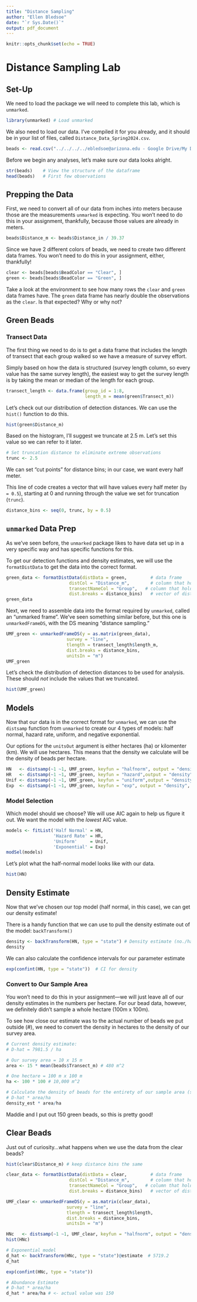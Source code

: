 ```yaml
---
title: "Distance Sampling"
author: "Ellen Bledsoe"
date: "`r Sys.Date()`"
output: pdf_document
---
```


```r
knitr::opts_chunk$set(echo = TRUE)
```

# Distance Sampling Lab

## Set-Up

We need to load the package we will need to complete this lab, which is `unmarked`.

```r
library(unmarked) # Load unmarked
```

We also need to load our data. I've compiled it for you already, and it should be in your list of files, called `Distance_Data_Spring2024.csv`.

```r
beads <- read.csv("../../../../ebledsoe@arizona.edu - Google Drive/My Drive/UArizona/Teaching/RNR321/2024_spring/Labs/Distance_Data_Spring2024.csv")
```

Before we begin any analyses, let's make sure our data looks alright.

```r
str(beads)    # View the structure of the dataframe
head(beads)   # First few observations
```

## Prepping the Data

First, we need to convert all of our data from inches into meters because those are the measurements `unmarked` is expecting. You won't need to do this in your assignment, thankfully, because those values are already in meters.

```r
beads$Distance_m <- beads$Distance_in / 39.37
```

Since we have 2 different colors of beads, we need to create two different data frames. You won't need to do this in your assignment, either, thankfully!

```r
clear <- beads[beads$BeadColor == "Clear", ] 
green <- beads[beads$BeadColor == "Green", ]
```

Take a look at the environment to see how many rows the `clear` and `green` data frames have. The `green` data frame has nearly double the observations as the `clear`. Is that expected? Why or why not?

## Green Beads

### Transect Data

The first thing we need to do is to get a data frame that includes the length of transect that each group walked so we have a measure of survey effort.

Simply based on how the data is structured (survey length column, so every value has the same survey length), the easiest way to get the survey length is by taking the mean or median of the length for each group.

```r
transect_length <- data.frame(group_id = 1:8,
                              length_m = mean(green$Transect_m))
```

Let's check out our distribution of detection distances. We can use the `hist()` function to do this.

```r
hist(green$Distance_m)
```

Based on the histogram, I'll suggest we truncate at 2.5 m. Let's set this value so we can refer to it later.

```r
# Set truncation distance to eliminate extreme observations
trunc <- 2.5
```

We can set "cut points" for distance bins; in our case, we want every half meter.

This line of code creates a vector that will have values every half meter (`by = 0.5`), starting at 0 and running through the value we set for truncation (`trunc`).

```r
distance_bins <- seq(0, trunc, by = 0.5) 
```

## `unmarked` Data Prep

As we've seen before, the `unmarked` package likes to have data set up in a very specific way and has specific functions for this.

To get our detection functions and density estimates, we will use the `formatDistData` to get the data into the correct format.

```r
green_data <- formatDistData(distData = green,         # data frame
                        distCol = "Distance_m",        # column that holds the distance values
                        transectNameCol = "Group",   # column that holds the transect groups
                        dist.breaks = distance_bins)   # vector of distance groupings
green_data
```

Next, we need to assemble data into the format required by `unmarked`, called an "unmarked frame". We've seen something similar before, but this one is `unmarkedFrameDS`, with the DS meaning "distance sampling."

```r
UMF_green <- unmarkedFrameDS(y = as.matrix(green_data), 
                       survey = "line", 
                       tlength = transect_length$length_m, 
                       dist.breaks = distance_bins, 
                       unitsIn = "m")
UMF_green
```

Let's check the distribution of detection distances to be used for analysis. These should *not* include the values that we truncated.

```r
hist(UMF_green) 
```

## Models

Now that our data is in the correct format for `unmarked`, we can use the `distsamp` function from `unmarked` to create our 4 types of models: half normal, hazard rate, uniform, and negative exponential.

Our options for the `unitsOut` argument is either hectares (ha) or kilomenter (km). We will use hectares. This means that the density we calculate will be the density of beads per hectare.

```r
HN   <- distsamp(~1 ~1, UMF_green, keyfun = "halfnorm", output = "density", unitsOut = "ha")
HR   <- distsamp(~1 ~1, UMF_green, keyfun = "hazard",output = "density", unitsOut = "ha")
Unif <- distsamp(~1 ~1, UMF_green, keyfun = "uniform",output = "density", unitsOut = "ha")
Exp  <- distsamp(~1 ~1, UMF_green, keyfun = "exp", output = "density", unitsOut = "ha")
```

### Model Selection

Which model should we choose? We will use AIC again to help us figure it out. We want the model with the *lowest* AIC value.

```r
models <- fitList('Half Normal' = HN, 
                  'Hazard Rate' = HR,
                  'Uniform'     = Unif,
                  'Exponential' = Exp)
modSel(models)
```

Let's plot what the half-normal model looks like with our data.

```r
hist(HN)
```

## Density Estimate

Now that we've chosen our top model (half normal, in this case), we can get our density estimate!

There is a handy function that we can use to pull the density estimate out of the model: `backTransform()`

```r
density <- backTransform(HN, type = "state") # Density estimate (no./ha) 
density
```

We can also calculate the confidence intervals for our parameter estimate

```r
exp(confint(HN, type = "state"))  # CI for density
```

### Convert to Our Sample Area

You won't need to do this in your assignment---we will just leave all of our density estimates in the numbers per hectare. For our bead data, however, we definitely didn't sample a whole hectare (100m x 100m).

To see how close our estimate was to the actual number of beads we put outside (\#), we need to convert the density in hectares to the density of our survey area.

```r
# Current density estimate:
# D-hat = 7981.5 / ha

# Our survey area = 10 x 15 m 
area <- 15 * mean(beads$Transect_m) # 480 m^2

# One hectare = 100 m x 100 m
ha <- 100 * 100 # 10,000 m^2

# Calculate the density of beads for the entirety of our sample area (same as abundance!)
# D-hat * area/ha
density_est * area/ha
```

Maddie and I put out 150 green beads, so this is pretty good!

## Clear Beads

Just out of curiosity...what happens when we use the data from the clear beads?

```r
hist(clear$Distance_m) # keep distance bins the same

clear_data <- formatDistData(distData = clear,         # data frame
                        distCol = "Distance_m",        # column that holds the distance values
                        transectNameCol = "Group",   # column that holds the transect groups
                        dist.breaks = distance_bins)   # vector of distance groupings

UMF_clear <- unmarkedFrameDS(y = as.matrix(clear_data),
                       survey = "line",
                       tlength = transect_length$length,
                       dist.breaks = distance_bins,
                       unitsIn = "m")

HNc   <- distsamp(~1 ~1, UMF_clear, keyfun = "halfnorm", output = "density", unitsOut = "ha")
hist(HNc)

# Exponential model
d_hat <- backTransform(HNc, type = "state")@estimate  # 5719.2
d_hat

exp(confint(HNc, type = "state"))

# Abundance Estimate
# D-hat * area/ha
d_hat * area/ha # <- actual value was 150
```
